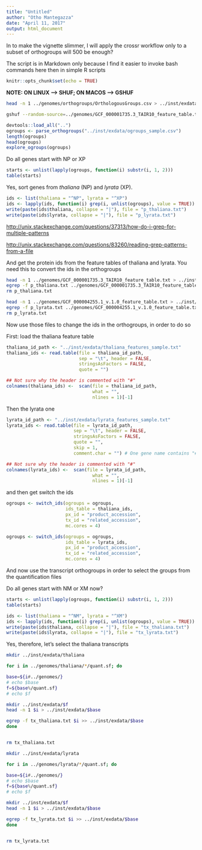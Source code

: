 ```yaml
---
title: "Untitled"
author: "Otho Mantegazza"
date: "April 11, 2017"
output: html_document
---
```


In to make the vignette slimmer, I will apply the crossr workflow only to a subset of orthogroups will 500 be enough?

The script is in Markdown only because I find it easier to invoke bash commands here then in simple R scripts 

```r
knitr::opts_chunk$set(echo = TRUE)
```

**NOTE: ON LINUX --> SHUF; ON MACOS --> GSHUF**


```bash
head -n 1 ../genomes/orthogroups/OrthologousGroups.csv > ../inst/exdata/ogroups_sample.csv

gshuf --random-source=../genomes/GCF_000001735.3_TAIR10_feature_table.txt ../genomes/orthogroups/OrthologousGroups.csv | head -n 500 >> ../inst/exdata/ogroups_sample.csv
```

```r
devtools::load_all("..")
ogroups <- parse_orthogroups("../inst/exdata/ogroups_sample.csv")
length(ogroups)
head(ogroups)
explore_ogroups(ogroups)
```

Do all genes start with NP or XP

```r
starts <- unlist(lapply(ogroups, function(i) substr(i, 1, 2)))
table(starts)
```

Yes, sort genes from *thaliana* (NP) and *lyrata* (XP).

```r
ids <- list(thaliana = "^NP", lyrata = "^XP")
ids <- lapply(ids, function(i) grep(i, unlist(ogroups), value = TRUE))
write(paste(ids$thaliana, collapse = "|"), file = "p_thaliana.txt")
write(paste(ids$lyrata, collapse = "|"), file = "p_lyrata.txt")
```

<http://unix.stackexchange.com/questions/37313/how-do-i-grep-for-multiple-patterns>

<http://unix.stackexchange.com/questions/83260/reading-grep-patterns-from-a-file> 

And get the protein ids from the feature tables of thaliana and lyrata. You need this to convert the ids in the orthogroups

```bash
head -n 1 ../genomes/GCF_000001735.3_TAIR10_feature_table.txt > ../inst/exdata/thaliana_features_sample.txt
egrep -f p_thaliana.txt ../genomes/GCF_000001735.3_TAIR10_feature_table.txt >> ../inst/exdata/thaliana_features_sample.txt
rm p_thaliana.txt
```

```bash
head -n 1 ../genomes/GCF_000004255.1_v.1.0_feature_table.txt > ../inst/exdata/lyrata_features_sample.txt
egrep -f p_lyrata.txt ../genomes/GCF_000004255.1_v.1.0_feature_table.txt >> ../inst/exdata/lyrata_features_sample.txt
rm p_lyrata.txt
```

Now use those files to change the ids in the orthogroups, in order to do so 

First: load the thaliana feature table

```r

thaliana_id_path <- "../inst/exdata/thaliana_features_sample.txt"
thaliana_ids <- read.table(file = thaliana_id_path,
                           sep = "\t", header = FALSE,
                           stringsAsFactors = FALSE,
                           quote = "")

## Not sure why the header is commented with "#"
colnames(thaliana_ids) <-  scan(file = thaliana_id_path,
                                what = "",
                                nlines = 1)[-1]  

```

Then the lyrata one

```r
lyrata_id_path <- "../inst/exdata/lyrata_features_sample.txt"
lyrata_ids <- read.table(file = lyrata_id_path,
                         sep = "\t", header = FALSE,
                         stringsAsFactors = FALSE,
                         quote = "",
                         skip = 1,
                         comment.char = "") # One gene name contains "#"

## Not sure why the header is commented with "#"
colnames(lyrata_ids) <-  scan(file = lyrata_id_path,
                                what = "",
                                nlines = 1)[-1]  

```

and then get switch the ids

```r
ogroups <- switch_ids(ogroups = ogroups,
                      ids_table = thaliana_ids,
                      px_id = "product_accession",
                      tx_id = "related_accession",
                      mc.cores = 4)

ogroups <- switch_ids(ogroups = ogroups,
                      ids_table = lyrata_ids,
                      px_id = "product_accession",
                      tx_id = "related_accession",
                      mc.cores = 4)
```

And now use the transcript orthogroups in order to select the groups from the quantification files

Do all genes start with NM or XM now?

```r
starts <- unlist(lapply(ogroups, function(i) substr(i, 1, 2)))
table(starts)

ids <- list(thaliana = "^NM", lyrata = "^XM")
ids <- lapply(ids, function(i) grep(i, unlist(ogroups), value = TRUE))
write(paste(ids$thaliana, collapse = "|"), file = "tx_thaliana.txt")
write(paste(ids$lyrata, collapse = "|"), file = "tx_lyrata.txt")
```


Yes, therefore, let's select the thaliana transcripts

```bash
mkdir ../inst/exdata/thaliana

for i in ../genomes/thaliana/*/quant.sf; do

base=${i#../genomes/}
# echo $base
f=${base%/quant.sf}
# echo $f

mkdir ../inst/exdata/$f
head -n 1 $i > ../inst/exdata/$base

egrep -f tx_thaliana.txt $i >> ../inst/exdata/$base
done


rm tx_thaliana.txt
```

```bash
mkdir ../inst/exdata/lyrata

for i in ../genomes/lyrata/*/quant.sf; do

base=${i#../genomes/}
# echo $base
f=${base%/quant.sf}
# echo $f

mkdir ../inst/exdata/$f
head -n 1 $i > ../inst/exdata/$base

egrep -f tx_lyrata.txt $i >> ../inst/exdata/$base
done


rm tx_lyrata.txt
```
